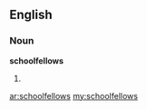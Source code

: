 ==English==

===Noun===
'''schoolfellows'''

# {{plural of|[[schoolfellow]]}}

[[ar:schoolfellows]]
[[my:schoolfellows]]